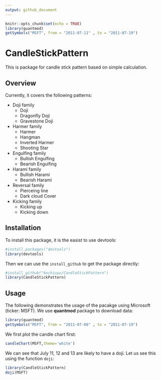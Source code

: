 ```yaml
---
output: github_document
---
```


```r
knitr::opts_chunk$set(echo = TRUE)
library(quantmod)
getSymbols("MSFT", from = "2011-07-11" , to = "2011-07-19")
```

# CandleStickPattern

This is package for candle stick pattern based on simple calculation.

## Overview

Currently, it covers the following patterns:

- Doji family
    - Doji
    - Dragonfly Doji
    - Gravestone Doji

- Harmer family
    - Harmer
    - Hangman
    - Inverted Harmer
    - Shooting Star

- Engulfing family
    - Bullish Engulfing
    - Bearish Engulfing
    
- Harami family
    - Bullish Harami
    - Bearish Harami
    
- Reversal family
    - Pierceing line
    - Dark cloud Cover
    
- Kicking family
    - Kicking up
    - Kicking down

## Installation

To install this package, it is the easist to use devtools:

```r
#install.packages("devtools")
library(devtools)
```

Then we can use the `install_github` to get the package directly:

```r
#install_github("kochiuyu/CandleStickPattern")
library(CandleStickPattern)
```


## Usage

The following demonstrates the usage of the pacakge using Microsoft (ticker: MSFT). We use **quantmod** package to download data:

```r
library(quantmod)
getSymbols("MSFT", from = "2011-07-08" , to = "2011-07-19")
```

We first plot the candle chart first: 

```r
candleChart(MSFT,theme='white')
```

We can see that July 11, 12 and 13 are likely to have a doji. Let us see this using the function `doji`:

```r
library(CandleStickPattern)
doji(MSFT)
```
